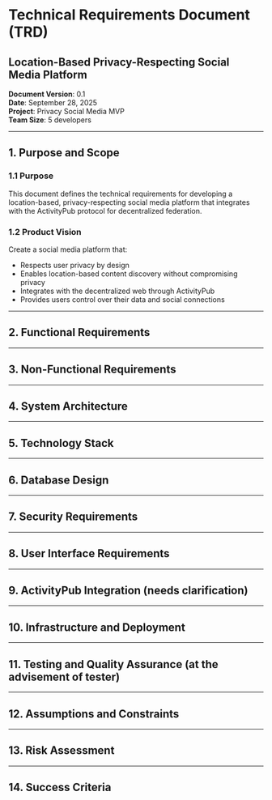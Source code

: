 # Technical Requirements Document (TRD)
## Location-Based Privacy-Respecting Social Media Platform

**Document Version**: 0.1  
**Date**: September 28, 2025  
**Project**: Privacy Social Media MVP  
**Team Size**: 5 developers  

---

## 1. Purpose and Scope

### 1.1 Purpose
This document defines the technical requirements for developing a location-based, privacy-respecting social media platform that integrates with the ActivityPub protocol for decentralized federation.

### 1.2 Product Vision
Create a social media platform that:
- Respects user privacy by design
- Enables location-based content discovery without compromising privacy
- Integrates with the decentralized web through ActivityPub
- Provides users control over their data and social connections


---

## 2. Functional Requirements


---

## 3. Non-Functional Requirements


---

## 4. System Architecture


---

## 5. Technology Stack

---

## 6. Database Design


---

## 7. Security Requirements

---

## 8. User Interface Requirements

---

## 9. ActivityPub Integration (needs clarification)

---

## 10. Infrastructure and Deployment

---

## 11. Testing and Quality Assurance (at the advisement of tester)


---

## 12. Assumptions and Constraints

---

## 13. Risk Assessment

---

## 14. Success Criteria

